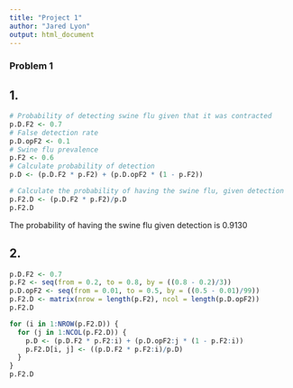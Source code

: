 ```yaml
---
title: "Project 1"
author: "Jared Lyon"
output: html_document
---
```


### Problem 1
## 1.
```r
# Probability of detecting swine flu given that it was contracted
p.D.F2 <- 0.7
# False detection rate
p.D.opF2 <- 0.1
# Swine flu prevalence
p.F2 <- 0.6
# Calculate probability of detection
p.D <- (p.D.F2 * p.F2) + (p.D.opF2 * (1 - p.F2))

# Calculate the probability of having the swine flu, given detection
p.F2.D <- (p.D.F2 * p.F2)/p.D
p.F2.D
```
The probability of having the swine flu given detection is 0.9130

## 2.
```r
p.D.F2 <- 0.7
p.F2 <- seq(from = 0.2, to = 0.8, by = ((0.8 - 0.2)/3))
p.D.opF2 <- seq(from = 0.01, to = 0.5, by = ((0.5 - 0.01)/99))
p.F2.D <- matrix(nrow = length(p.F2), ncol = length(p.D.opF2))
p.F2.D

for (i in 1:NROW(p.F2.D)) {
  for (j in 1:NCOL(p.F2.D)) {
    p.D <- (p.D.F2 * p.F2:i) + (p.D.opF2:j * (1 - p.F2:i))
    p.F2.D[i, j] <- ((p.D.F2 * p.F2:i)/p.D)
  }
}
p.F2.D
```